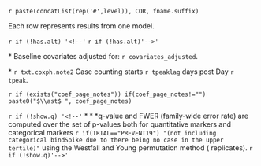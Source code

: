 `r paste(concatList(rep('#',level)), COR, fname.suffix)` 

Each row represents results from one model. 


<!-- ### Hazard ratios -->
<!-- has.alt is for interaction models -->


\setlength{\tabcolsep}{.5ex}
\small
  \input{`r pathCoRoutput`/CoR_univariable_svycoxph_pretty_`r fname.suffix`}
`r if (!has.alt) '<!--'`
  \input{`r pathCoRoutput`/CoR_univariable_svycoxph_pretty_`r fname.suffix`_2}
`r if (!has.alt)'-->'`
\normalsize

$\ast$ Baseline covariates adjusted for: `r covariates_adjusted`.

$\ast$ `r txt.coxph.note2` Case counting starts `r tpeaklag` days post Day `r tpeak`.

`r if (exists("coef_page_notes")) if(coef_page_notes!="") paste0("$\\ast$ ", coef_page_notes)`

`r if (!show.q) '<!--'`
$\ast\ast\ast$q-value and FWER (family-wide error rate) are computed over the set of p-values both for quantitative markers and categorical markers `r if(TRIAL=="PREVENT19") "(not including categorical bindSpike due to there being no case in the upper tertile)"` using the Westfall and Young permutation method (\protect\input{`r pathCoRoutput`/permutation_replicates_`r fname.suffix`} replicates).
`r if (!show.q)'-->'`


\clearpage